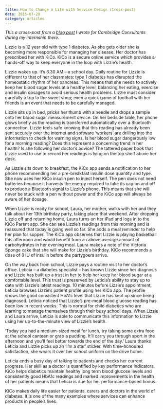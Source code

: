 ```yaml
---
title: How to Change a Life with Service Design [Cross-post]
date: 2015-07-29
category: articles
---
```


*This a cross-post from a [blog post](http://blog.cambridgeconsultants.com/wireless-product-development/how-to-change-a-life-with-service-design/) I wrote for Cambridge Consultants during my internship there.*

Lizzie is a 12 year old with type 1 diabetes. As she gets older she is becoming more responsible for managing her disease. Her doctor has prescribed her with KiCo. KiCo is a secure online service which provides a hands-off way to keep everyone in the loop with Lizzie’s health.

Lizzie wakes up. It’s 6.30 AM – a school day. Daily routine for Lizzie is different to that of her classmates: type 1 diabetes has disrupted the homeostatic rhythm of her pancreas. This means that she needs to actively keep her blood sugar levels at a healthy level, balancing her eating, exercise and insulin dosages to avoid serious health problems. Lizzie must consider carefully a trip to the sweet shop; even a quick game of football with her friends is an event that needs to be carefully managed.

Lizzie sits up in bed, pricks her thumb with a needle and drops a sample onto her blood sugar measurement device. On her bedside table, her phone glows briefly as the reading is transferred automatically over a Bluetooth connection. Lizzie feels safe knowing that this reading has already been sent securely over the internet and software ‘workers’ are drilling into the information to check for warning signs. Is her blood sugar dangerously low for a morning reading? Does this represent a concerning trend in her health? Is she following her doctor’s advice? The tattered paper book that Lizzie used to use to record her readings is lying on the top shelf above her desk.

As Lizzie sits down to breakfast, the KiCo app sends a notification to her phone recommending her a pre-breakfast insulin dose quantity and type. She now uses her KiCo insulin pen to inject herself. The pen does not need batteries because it harvests the energy required to take its cap on and off to produce a Bluetooth signal to Lizzie’s phone. This means that she will never be stuck with a pen without power and the KiCo app will always be aware of her dosage.

When Lizzie is ready for school, Laura, her mother, walks with her and they talk about her 13th birthday party, taking place that weekend. After dropping Lizzie off and returning home, Laura turns on her iPad and logs in to the KiCo Parent app. She can see Lizzie’s readings from this morning and is reassured that today is going well so far. She adds a meal reminder to help her plan for supper. The KiCo app observes that Lizzie is playing basketball this afternoon and would benefit from an above average amount of carbohydrates in her evening meal. Laura makes a note of the Victoria Sponge cake that she will make for Lizzie’s birthday. KiCo recommends a dose of 8 IU of insulin before the partygoers arrive.

On the way back from school, Lizzie pays a routine visit to her doctor’s office. Leticia – a diabetes specialist – has known Lizzie since her diagnosis and Lizzie has built up a trust in her to help her keep her blood sugar at a comfortable level. This trust is preserved by Leticia’s ability to stay up to date with Lizzie’s latest readings. 10 minutes before Lizzie’s appointment, Leticia browses Lizzie’s patient profile using her KiCo app. The profile shows the good consistent HbA1c level that Lizzie has kept up since being diagnosed. Leticia noticed that Lizzie’s pre-meal blood glucose reading has been low in recent weeks. This is normal for child diabetics who are learning to manage themselves through their busy school days. When Lizzie and Laura arrive, Leticia is able to communicate this information to Lizzie using her up-to-the-minute view of Lizzie’s health.

‘Today you had a medium-sized meal for lunch, try taking some extra food at the school canteen or grab a pudding. It’ll carry you through sport in the afternoon and you’ll feel better towards the end of the day.’ Laura thanks Leticia and Lizzie picks up an ‘I’m a star’ sticker. With time-honoured satisfaction, she wears it over her school uniform on the drive home.

Leticia ends a busy day of talking to patients and checks her current progress. Her skill as a doctor is quantified by key performance indicators. KiCo helps diabetics maintain healthy long term blood glucose levels and consistently good HbA1c readings and marked improvements in the health of her patients means that Leticia is due for her performance-based bonus.

KiCo makes daily life easier for patients, carers and doctors in the world of diabetes. It is one of the many examples where services can enhance products in people’s lives.
